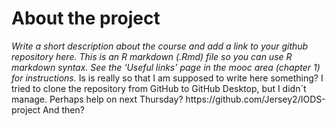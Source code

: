 
# About the project

*Write a short description about the course and add a link to your github repository here. This is an R markdown (.Rmd) file so you can use R markdown syntax. See the 'Useful links' page in the mooc area (chapter 1) for instructions.*
Is is really so that I am supposed to write here something? I tried to clone the repository from GitHub to GitHub Desktop, but I didn´t manage. Perhaps help on next Thursday? https://github.com/Jersey2/IODS-project
And then?
